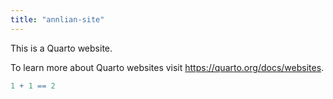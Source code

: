 ```yaml
---
title: "annlian-site"
---
```


This is a Quarto website.

To learn more about Quarto websites visit <https://quarto.org/docs/websites>.

```r
1 + 1 == 2
```


